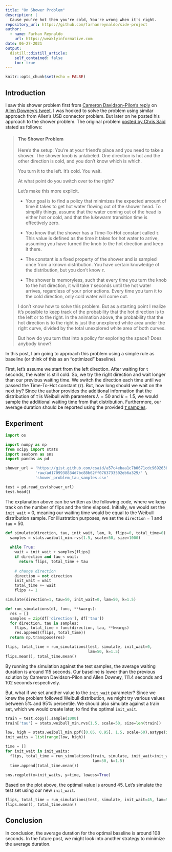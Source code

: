 ```yaml
---
title: "On Shower Problem"
description: |
  Cause you're hot then you're cold, You're wrong when it's right.
repository_url: https://github.com/farhanreynaldo/side-project
author:
  - name: Farhan Reynaldo
    url: https://weaklyinformative.com
date: 06-27-2021
output:
  distill::distill_article:
    self_contained: false
    toc: true
---
```



```r
knitr::opts_chunk$set(echo = FALSE)
```

## Introduction

I saw this shower problem first from [Cameron Davidson-Pilon's reply](https://twitter.com/Cmrn_DP/status/1407159305904795658) on [Allen Downey's tweet](https://twitter.com/AllenDowney/status/1406981524524834818). I was hooked to solve the problem using similar approach from Allen's USB connector problem. But later on he posted his approach to the shower problem. The original problem [posted by Chris Said](https://chris-said.io/2020/02/08/the-shower-problem/) stated as follows:

> #### The Shower Problem
>
> Here’s the setup: You’re at your friend’s place and you need to take a shower. The shower knob is unlabeled. One direction is hot and the other direction is cold, and you don’t know which is which.
>
> You turn it to the left. It’s cold. You wait.
>
>At what point do you switch over to the right?
>
> Let’s make this more explicit.
>
> * Your goal is to find a policy that minimizes the expected amount of time it takes to get hot water flowing out of the shower head. To simplify things, assume that the water coming out of the head is either hot or cold, and that the lukewarm transition time is effectively zero.
>
> * You know that the shower has a Time-To-Hot constant called $\tau$. This value is defined as the time it takes for hot water to arrive, assuming you have turned the knob to the hot direction and keep it there.
>
> * The constant is a fixed property of the shower and is sampled once from a known distribution. You have certain knowledge of the distribution, but you don’t know $\tau$.
>
> * The shower is memoryless, such that every time you turn the knob to the hot direction, it will take $\tau$ seconds until the hot water arrives, regardless of your prior actions. Every time you turn it to the cold direction, only cold water will come out.
>
> I don’t know how to solve this problem. But as a starting point I realize it’s possible to keep track of the probability that the hot direction is to the left or to the right. In the animation above, the probability that the hot direction is to the right is just the unexplored white area under the right curve, divided by the total unexplored white area of both curves.
>
> But how do you turn that into a policy for exploring the space? Does anybody know?

In this post, I am going to approach this problem using a simple rule as baseline (or think of this as an "optimized" baseline).

First, let's assume we start from the left direction. After waiting for `t` seconds, the water is still cold. So, we try the right direction and wait longer than our previous waiting time. We switch the direction each time until we passed the Time-To-Hot constant ($\tau$). But, how long should we wait on the next try? Since the author provides the additional information that the distribution of $\tau$ is Weibull with parameters $\lambda=50$ and $k=1.5$, we would sample the additional waiting time from that distribution. Furthermore, our average duration should be reported using the provided [$\tau$ samples](https://gist.github.com/csaid/a57c4ebaa1c7b0671cdc9692638ea4c4).

## Experiment

```python
import os

import numpy as np
from scipy import stats
import seaborn as sns
import pandas as pd
```


```python
shower_url = 'https://gist.github.com/csaid/a57c4ebaa1c7b0671cdc9692638ea4c4/' \
             'raw/ad1709938834d7bc88b62ff0763733502eb6a329/' \
             'shower_problem_tau_samples.csv'

test = pd.read_csv(shower_url)
test.head()
```

The explanation above can be written as the following code, where we keep track on the number of flips and the time elapsed. Initially, we would set the `init_wait` = 0, meaning our waiting time would be equal to the Weibull distribution sample. For illustration purposes, we set the `direction` = 1 and `tau` = 50. 


```python
def simulate(direction, tau, init_wait, lam, k, flips=0, total_time=0):
  samples = stats.weibull_min.rvs(1.5, scale=50, size=1000)
  
  while True:
    wait = init_wait + samples[flips]
    if direction and tau < wait:
      return flips, total_time + tau
    
    # change direction
    direction = not direction
    init_wait = wait
    total_time += wait
    flips += 1

simulate(direction=1, tau=50, init_wait=0, lam=50, k=1.5)
```


```python
def run_simulations(df, func, **kwargs):
  res = []
  samples = zip(df['direction'], df['tau'])
  for direction, tau in samples:
    flips, total_time = func(direction, tau, **kwargs)
    res.append((flips, total_time))
  return np.transpose(res)

flips, total_time = run_simulations(test, simulate, init_wait=0, 
                                    lam=50, k=1.5)
flips.mean(), total_time.mean()
```

By running the simulation against the test samples, the average waiting duration is around 115 seconds. Our baseline is lower than the previous solution by Cameron Davidson-Pilon and Allen Downey, 111.4 seconds and 102 seconds respectively.

But, what if we set another value to the `init_wait` parameter? Since we knew the problem followed Weibull distribution, we might try various values between 5% and 95% percentile. We should also simulate against a train set, which we would create later, to find the optimal `init_wait`.

```python
train = test.copy().sample(1000)
train['tau'] = stats.weibull_min.rvs(1.5, scale=50, size=len(train))

low, high = stats.weibull_min.ppf([0.05, 0.95], 1.5, scale=50).astype(int)
init_waits = list(range(low, high))

time = []
for init_wait in init_waits:
  flips, total_time = run_simulations(train, simulate, init_wait=init_wait, 
                                      lam=50, k=1.5)
  time.append(total_time.mean())
  
sns.regplot(x=init_waits, y=time, lowess=True)
```

Based on the plot above, the optimal value is around 45. Let's simulate the test set using our new `init_wait`.

```python
flips, total_time = run_simulations(test, simulate, init_wait=45, lam=50, k=1.5)
flips.mean(), total_time.mean()
```

## Conclusion

In conclusion, the average duration for the optimal baseline is around 108 seconds. In the future post, we might look into another strategy to minimize the average duration.
